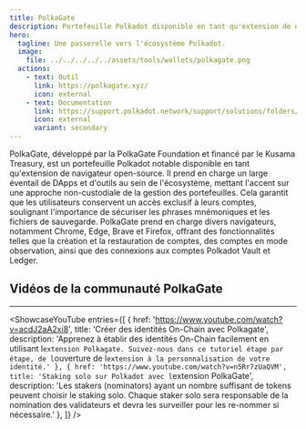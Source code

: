 ```yaml
---
title: PolkaGate
description: Portefeuille Polkadot disponible en tant qu'extension de navigateur open-source.
hero:
  tagline: Une passerelle vers l'écosystème Polkadot.
  image: 
    file: ../../../../../assets/tools/wallets/polkagate.png
  actions:
    - text: Outil
      link: https://polkagate.xyz/
      icon: external
    - text: Documentation
      link: https://support.polkadot.network/support/solutions/folders/65000157854
      icon: external
      variant: secondary
---
```



PolkaGate, développé par la PolkaGate Foundation et financé par le Kusama Treasury, est un portefeuille Polkadot notable disponible en tant qu'extension de navigateur open-source. Il prend en charge un large éventail de DApps et d'outils au sein de l'écosystème, mettant l'accent sur une approche non-custodiale de la gestion des portefeuilles. Cela garantit que les utilisateurs conservent un accès exclusif à leurs comptes, soulignant l'importance de sécuriser les phrases mnémoniques et les fichiers de sauvegarde. PolkaGate prend en charge divers navigateurs, notamment Chrome, Edge, Brave et Firefox, offrant des fonctionnalités telles que la création et la restauration de comptes, des comptes en mode observation, ainsi que des connexions aux comptes Polkadot Vault et Ledger.

## Vidéos de la communauté PolkaGate
------------
<ShowcaseYouTube
  entries={[
    {
      href: 'https://www.youtube.com/watch?v=acdJ2aA2xi8',
      title: 'Créer des identités On-Chain avec Polkagate',
      description: 'Apprenez à établir des identités On-Chain facilement en utilisant l`extension Polkagate. Suivez-nous dans ce tutoriel étape par étape, de l`ouverture de l`extension à la personnalisation de votre identité.'
    },
        {
      href: 'https://www.youtube.com/watch?v=n5Rr7zUaQVM',
      title: 'Staking solo sur Polkadot avec l`extension PolkaGate',
      description: 'Les stakers (nominators) ayant un nombre suffisant de tokens peuvent choisir le staking solo. Chaque staker solo sera responsable de la nomination des validateurs et devra les surveiller pour les re-nommer si nécessaire.'
    },
  ]} />